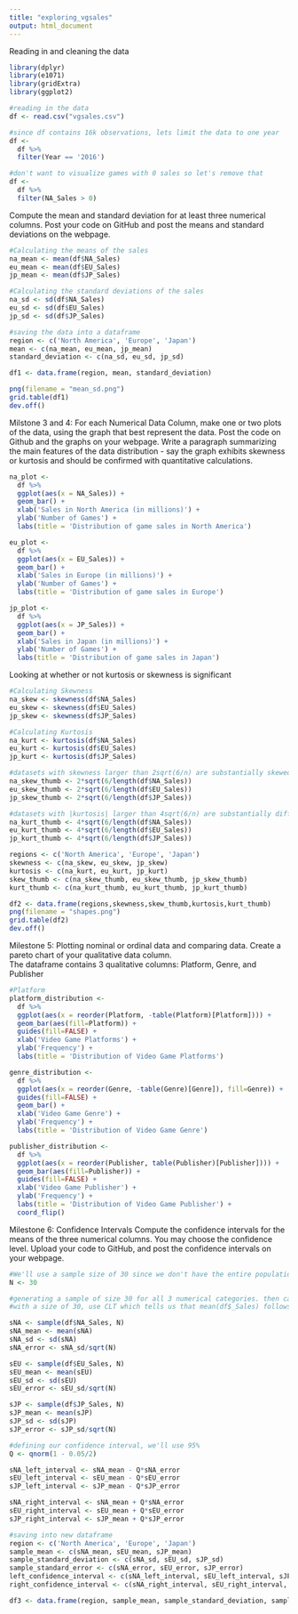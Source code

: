 ---
title: "exploring_vgsales"
output: html_document
---
Reading in and cleaning the data
```{r, include=FALSE}
library(dplyr)
library(e1071)
library(gridExtra)
library(ggplot2)

#reading in the data
df <- read.csv("vgsales.csv")

#since df contains 16k observations, lets limit the data to one year
df <- 
  df %>%
  filter(Year == '2016')

#don't want to visualize games with 0 sales so let's remove that
df <-
  df %>% 
  filter(NA_Sales > 0) 
``` 
Compute the mean and standard deviation for at least three numerical columns.
Post your code on GitHub and post the means and standard deviations on the webpage.
```{r, include=FALSE}
#Calculating the means of the sales
na_mean <- mean(df$NA_Sales)
eu_mean <- mean(df$EU_Sales)
jp_mean <- mean(df$JP_Sales)

#Calculating the standard deviations of the sales
na_sd <- sd(df$NA_Sales)
eu_sd <- sd(df$EU_Sales)
jp_sd <- sd(df$JP_Sales)

#saving the data into a dataframe
region <- c('North America', 'Europe', 'Japan')
mean <- c(na_mean, eu_mean, jp_mean)
standard_deviation <- c(na_sd, eu_sd, jp_sd)

df1 <- data.frame(region, mean, standard_deviation)

png(filename = "mean_sd.png")
grid.table(df1)
dev.off()
```
Milstone 3 and 4:
For each Numerical Data Column, make one or two plots of the data, using the graph that best represent the data. 
Post the code on Github and the graphs on your webpage.
Write a paragraph summarizing the main features of the data distribution - say the graph exhibits skewness or kurtosis and should be confirmed with quantitative calculations.
```{r, include=FALSE}
na_plot <- 
  df %>%
  ggplot(aes(x = NA_Sales)) +
  geom_bar() +
  xlab('Sales in North America (in millions)') +
  ylab('Number of Games') +
  labs(title = 'Distribution of game sales in North America')

eu_plot <- 
  df %>%
  ggplot(aes(x = EU_Sales)) +
  geom_bar() +
  xlab('Sales in Europe (in millions)') +
  ylab('Number of Games') +
  labs(title = 'Distribution of game sales in Europe')

jp_plot <- 
  df %>%
  ggplot(aes(x = JP_Sales)) +
  geom_bar() +
  xlab('Sales in Japan (in millions)') +
  ylab('Number of Games') +
  labs(title = 'Distribution of game sales in Japan')
```
Looking at whether or not kurtosis or skewness is significant
```{r, include=FALSE}
#Calculating Skewness
na_skew <- skewness(df$NA_Sales)
eu_skew <- skewness(df$EU_Sales)
jp_skew <- skewness(df$JP_Sales)

#Calculating Kurtosis
na_kurt <- kurtosis(df$NA_Sales)
eu_kurt <- kurtosis(df$EU_Sales)
jp_kurt <- kurtosis(df$JP_Sales)

#datasets with skewness larger than 2sqrt(6/n) are substantially skewed
na_skew_thumb <- 2*sqrt(6/length(df$NA_Sales))
eu_skew_thumb <- 2*sqrt(6/length(df$EU_Sales))
jp_skew_thumb <- 2*sqrt(6/length(df$JP_Sales))

#datasets with |kurtosis| larger than 4sqrt(6/n) are substantially different from 0
na_kurt_thumb <- 4*sqrt(6/length(df$NA_Sales))
eu_kurt_thumb <- 4*sqrt(6/length(df$EU_Sales))
jp_kurt_thumb <- 4*sqrt(6/length(df$JP_Sales))

regions <- c('North America', 'Europe', 'Japan')
skewness <- c(na_skew, eu_skew, jp_skew)
kurtosis <- c(na_kurt, eu_kurt, jp_kurt)
skew_thumb <- c(na_skew_thumb, eu_skew_thumb, jp_skew_thumb)
kurt_thumb <- c(na_kurt_thumb, eu_kurt_thumb, jp_kurt_thumb)

df2 <- data.frame(regions,skewness,skew_thumb,kurtosis,kurt_thumb)
png(filename = "shapes.png")
grid.table(df2)
dev.off()
```
Milestone 5: Plotting nominal or ordinal data and comparing data. 
Create a pareto chart of your qualitative data column.  
The dataframe contains 3 qualitative columns: Platform, Genre, and Publisher
```{r, include=FALSE}
#Platform
platform_distribution <-
  df %>%
  ggplot(aes(x = reorder(Platform, -table(Platform)[Platform]))) +
  geom_bar(aes(fill=Platform)) +
  guides(fill=FALSE) +
  xlab('Video Game Platforms') +
  ylab('Frequency') +
  labs(title = 'Distribution of Video Game Platforms')

genre_distribution <-
  df %>%
  ggplot(aes(x = reorder(Genre, -table(Genre)[Genre]), fill=Genre)) +
  guides(fill=FALSE) +
  geom_bar() +
  xlab('Video Game Genre') +
  ylab('Frequency') +
  labs(title = 'Distribution of Video Game Genre')

publisher_distribution <-
  df %>%
  ggplot(aes(x = reorder(Publisher, table(Publisher)[Publisher]))) +
  geom_bar(aes(fill=Publisher)) +
  guides(fill=FALSE) +
  xlab('Video Game Publisher') +
  ylab('Frequency') +
  labs(title = 'Distribution of Video Game Publisher') +
  coord_flip()

```
Milestone 6: Confidence Intervals
Compute the confidence intervals for the means of the three numerical columns. You may choose the confidence level. Upload your code to GitHub, and post the confidence intervals on your webpage. 
```{r}
#We'll use a sample size of 30 since we don't have the entire population of video games
N <- 30

#generating a sample of size 30 for all 3 numerical categories. then calculating respective means. standard deviation, and standard errors
#with a size of 30, use CLT which tells us that mean(df$_Sales) follows a normal distribution with mean(sample_) and standard error approximately sd/sqrt(N)

sNA <- sample(df$NA_Sales, N)
sNA_mean <- mean(sNA)
sNA_sd <- sd(sNA)
sNA_error <- sNA_sd/sqrt(N)

sEU <- sample(df$EU_Sales, N)
sEU_mean <- mean(sEU)
sEU_sd <- sd(sEU)
sEU_error <- sEU_sd/sqrt(N)

sJP <- sample(df$JP_Sales, N)
sJP_mean <- mean(sJP)
sJP_sd <- sd(sJP)
sJP_error <- sJP_sd/sqrt(N)

#defining our confidence interval, we'll use 95%
Q <- qnorm(1 - 0.05/2)

sNA_left_interval <- sNA_mean - Q*sNA_error
sEU_left_interval <- sEU_mean - Q*sEU_error
sJP_left_interval <- sJP_mean - Q*sJP_error

sNA_right_interval <- sNA_mean + Q*sNA_error
sEU_right_interval <- sEU_mean + Q*sEU_error
sJP_right_interval <- sJP_mean + Q*sJP_error

#saving into new dataframe
region <- c('North America', 'Europe', 'Japan')
sample_mean <- c(sNA_mean, sEU_mean, sJP_mean)
sample_standard_deviation <- c(sNA_sd, sEU_sd, sJP_sd)
sample_standard_error <- c(sNA_error, sEU_error, sJP_error)
left_confidence_interval <- c(sNA_left_interval, sEU_left_interval, sJP_left_interval)
right_confidence_interval <- c(sNA_right_interval, sEU_right_interval, sJP_right_interval)

df3 <- data.frame(region, sample_mean, sample_standard_deviation, sample_standard_error, left_confidence_interval, right_confidence_interval)

```
